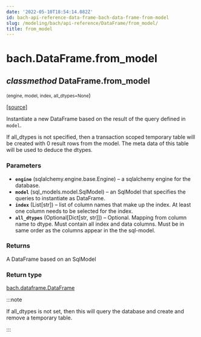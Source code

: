 ```yaml
---
date: '2022-05-10T18:54:14.082Z'
id: bach-api-reference-data-frame-bach-data-frame-from-model
slug: /modeling/bach/api-reference/DataFrame/from_model/
title: from_model
---
```


# bach.DataFrame.from_model

<div className="method">

## <span className="type-annotation"><em>classmethod</em></span> <span className="additional-name">DataFrame.</span><span className="name">from_model</span>

<small className="parameter-list">(<span className="parameter" id="engine">engine</span>, <span className="parameter" id="model">model</span>, <span className="parameter" id="index">index</span>, <span className="parameter" id="all_dtypes">all_dtypes=None</span></small>)


&#8203;<span className="view-source">[[source]](https://github.com/objectiv/objectiv-analytics/blob/main/bach/bach/dataframe.py)</span>

<div className="content">

Instantiate a new DataFrame based on the result of the query defined in `model`.

If all_dtypes is not specified, then a transaction scoped temporary table will be created with
0 result rows from the model. The meta data of this table will be used to deduce the dtypes.


### Parameters

* **`engine`** (sqlalchemy.engine.base.Engine) – a sqlalchemy engine for the database.
* **`model`** (sql_models.model.SqlModel) – an SqlModel that specifies the queries to instantiate as DataFrame.
* **`index`** (List[str]) – list of column names that make up the index. At least one column needs to be
selected for the index.
* **`all_dtypes`** (Optional[Dict[str, str]]) – Optional. Mapping from column name to dtype.
Must contain all index and data columns.
Must be in same order as the columns appear in the the sql-model.



### Returns

A DataFrame based on an SqlModel



### Return type

[bach.dataframe.DataFrame](/modeling/bach/api-reference/DataFrame/index.mdx)


:::note

If all_dtypes is not set, then this will query the database and create and remove a temporary
table.


:::


</div>


</div>
